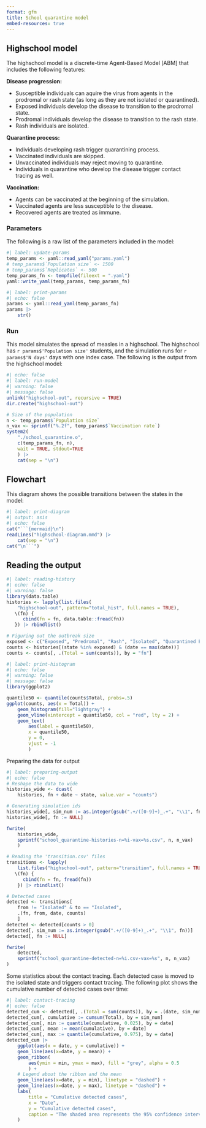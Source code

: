 ```yaml
---
format: gfm
title: School quarantine model
embed-resources: true
---
```


## Highschool model

The highschool model is a discrete-time Agent-Based Model [ABM] that includes the following features:

**Disease progression:**

- Susceptible individuals can aquire the virus from agents in the prodromal or rash state (as long as they are not isolated or quarantined).
- Exposed individuals develop the disease to transition to the prodromal state.
- Prodromal individuals develop the disease to transition to the rash state.
- Rash individuals are isolated.

**Quarantine process:**

- Individuals developing rash trigger quarantining process.
- Vaccinated individuals are skipped.
- Unvaccinated individuals may reject moving to quarantine.
- Individuals in quarantine who develop the disease trigger contact tracing as well.

**Vaccination:**

- Agents can be vaccinated at the beginning of the simulation.
- Vaccinated agents are less susceptible to the disease.
- Recovered agents are treated as immune.

### Parameters

The following is a raw list of the parameters included in the model:

```r
#| label: update-params
temp_params <- yaml::read_yaml("params.yaml")
# temp_params$`Population size` <- 1500
# temp_params$`Replicates` <- 500
temp_params_fn <- tempfile(fileext = ".yaml")
yaml::write_yaml(temp_params, temp_params_fn)
```

```r
#| label: print-params
#| echo: false
params <- yaml::read_yaml(temp_params_fn)
params |>
    str()
```


### Run

This model simulates the spread of measles in a highschool. The highschool has `r params$'Population size'` students, and the simulation runs for `r params$'N days'` days with one index case. The following is the output from the highschool model:

```r
#| echo: false
#| label: run-model
#| warning: false
#| message: false
unlink("highschool-out", recursive = TRUE)
dir.create("highschool-out")

# Size of the population
n <- temp_params$`Population size`
n_vax <- sprintf("%.2f", temp_params$`Vaccination rate`)
system2(
    "./school_quarantine.o",
    c(temp_params_fn, n),
    wait = TRUE, stdout=TRUE
    ) |>
    cat(sep = "\n")
```


## Flowchart

This diagram shows the possible transitions between the states in the model:

```r
#| label: print-diagram
#| output: asis
#| echo: false
cat("```{mermaid}\n")
readLines("highschool-diagram.mmd") |>
    cat(sep = "\n")
cat("\n```")
```

## Reading the output

```r
#| label: reading-history
#| echo: false
#| warning: false
library(data.table)
histories <- lapply(list.files(
    "highschool-out", pattern="total_hist", full.names = TRUE),
   \(fn) {
      cbind(fn = fn, data.table::fread(fn))
   }) |> rbindlist()

# Figuring out the outbreak size
exposed <- c("Exposed", "Predromal", "Rash", "Isolated", "Quarantined Exposed", "Recovered")
counts <- histories[(state %in% exposed) & (date == max(date))]
counts <- counts[, .(Total = sum(counts)), by = "fn"]
```


```r
#| label: print-histogram
#| echo: false
#| warning: false
#| message: false
library(ggplot2)

quantile50 <- quantile(counts$Total, probs=.5)
ggplot(counts, aes(x = Total)) +
    geom_histogram(fill="lightgray") +
    geom_vline(xintercept = quantile50, col = "red", lty = 2) +
    geom_text(
        aes(label = quantile50),
        x = quantile50,
        y = 0,
        vjust = -1
        ) 
```

Preparing the data for output


```r
#| label: preparing-output
#| echo: false
# Reshape the data to wide
histories_wide <- dcast(
    histories, fn + date ~ state, value.var = "counts")

# Generating simulation ids
histories_wide[, sim_num := as.integer(gsub(".+/([0-9]+)_.+", "\\1", fn))]
histories_wide[, fn := NULL]

fwrite(
    histories_wide,
    sprintf("school_quarantine-histories-n=%i-vax=%s.csv", n, n_vax)
    )

# Reading the 'transition.csv' files
transitions <- lapply(
    list.files("highschool-out", pattern="transition", full.names = TRUE),
   \(fn) {
      cbind(fn = fn, fread(fn))
    }) |> rbindlist()

# Detected cases
detected <- transitions[
    from != "Isolated" & to == "Isolated",
    .(fn, from, date, counts)
    ]
detected <- detected[counts > 0]
detected[, sim_num := as.integer(gsub(".+/([0-9]+)_.+", "\\1", fn))]
detected[, fn := NULL]

fwrite(
    detected,
    sprintf("school_quarantine-detected-n=%i.csv-vax=%s", n, n_vax)
)
```

Some statistics about the contact tracing. Each detected case is moved to the isolated state and triggers contact tracing. The following plot shows the cumulative number of detected cases over time:

```r
#| label: contact-tracing
#| echo: false
detected_cum <- detected[, .(Total = sum(counts)), by = .(date, sim_num )] 
detected_cum[, cumulative := cumsum(Total), by = sim_num]
detected_cum[, min := quantile(cumulative, 0.025), by = date]
detected_cum[, mean := mean(cumulative), by = date]
detected_cum[, max := quantile(cumulative, 0.975), by = date]
detected_cum |> 
    ggplot(aes(x = date, y = cumulative)) +
    geom_line(aes(x=date, y = mean)) +
    geom_ribbon(
        aes(ymin = min, ymax = max), fill = "grey", alpha = 0.5
        ) +
    # Legend about the ribbon and the mean
    geom_line(aes(x=date, y = min), linetype = "dashed") +
    geom_line(aes(x=date, y = max), linetype = "dashed") +
    labs(
        title = "Cumulative detected cases",
        x = "Date",
        y = "Cumulative detected cases",
        caption = "The shaded area represents the 95% confidence interval"
    )
```


